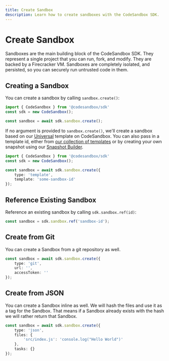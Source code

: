 ```yaml
---
title: Create Sandbox
description: Learn how to create sandboxes with the CodeSandbox SDK.
---
```



# Create Sandbox

Sandboxes are the main building block of the CodeSandbox SDK. They represent a single project that you can run, fork, and modify. They are backed by a Firecracker VM. Sandboxes are completely isolated, and persisted, so you can securely run untrusted code in them.

## Creating a Sandbox

You can create a sandbox by calling `sandbox.create()`:

```ts
import { CodeSandbox } from '@codesandbox/sdk'
const sdk = new CodeSandbox();

const sandbox = await sdk.sandbox.create();
```

If no argument is provided to `sandbox.create()`, we'll create a sandbox based on our [Universal](https://codesandbox.io/p/devbox/universal-pcz35m) template on CodeSandbox. You can also pass in a template id, either from [our collection of templates](/sdk/snapshot-library) or by creating your own snapshot using our [Snapshot Builder](/sdk/snapshot-builder).

```ts
import { CodeSandbox } from '@codesandbox/sdk'
const sdk = new CodeSandbox();

const sandbox = await sdk.sandbox.create({
    type: 'template',
    template: 'some-sandbox-id'
});
```

## Reference Existing Sandbox

Reference an existing sandbox by calling `sdk.sandbox.ref(id)`:

```ts
const sandbox = sdk.sandbox.ref('sandbox-id');
```

## Create from Git

You can create a Sandbox from a git repository as well.

```ts
const sandbox = await sdk.sandbox.create({
    type: 'git',
    url: '',
    accessToken: ''
});
```

## Create from JSON

You can create a Sandbox inline as well. We will hash the files and use it as a tag for the Sandbox. That means if a Sandbox already exists with the hash we will rather return that Sandbox.

```ts
const sandbox = await sdk.sandbox.create({
    type: 'json',
    files: {
        'src/index.js': 'console.log("Hello World")'
    },
    tasks: {}
});
```

